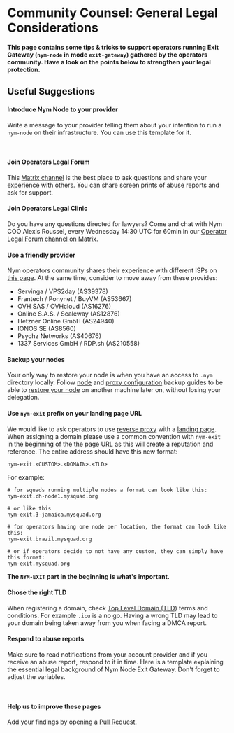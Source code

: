 
# Community Counsel: General Legal Considerations

**This page contains some tips & tricks to support operators running Exit Gateway (`nym-node` in mode `exit-gateway`) gathered by the operators community. Have a look on the points below to strengthen your legal protection.**

<VarInfo />

## Useful Suggestions

#### Introduce Nym Node to your provider
Write a message to your provider telling them about your intention to run a `nym-node` on their infrastructure. You can use this template for it.

<br/>
<AccordionTemplate name="Email template: Introduce yourself to your VPS provider">
<OperatorIntroduction />
</AccordionTemplate>

#### Join Operators Legal Forum
This [Matrix channel]((https://matrix.to/#/!YfoUFsJjsXbWmijbPG:nymtech.chat?via=nymtech.chat&via=matrix.org&via=matrix.su4ka.icu)) is the best place to ask questions and share your experience with others. You can share screen prints of abuse reports and ask for support. 

#### Join Operators Legal Clinic
Do you have any questions directed for lawyers? Come and chat with Nym COO Alexis Roussel, every Wednesday 14:30 UTC for 60min in our [Operator Legal Forum channel on Matrix](https://matrix.to/#/!YfoUFsJjsXbWmijbPG:nymtech.chat?via=nymtech.chat&via=matrix.org&via=matrix.su4ka.icu).

#### Use a friendly provider
Nym operators community shares their experience with different ISPs on [this page](isp). At the same time, consider to move away from these provides:
   
- Servinga / VPS2day (AS39378)
- Frantech / Ponynet / BuyVM (AS53667)
- OVH SAS / OVHcloud (AS16276)
- Online S.A.S. / Scaleway (AS12876)
- Hetzner Online GmbH (AS24940)
- IONOS SE (AS8560)
- Psychz Networks (AS40676)
- 1337 Services GmbH / RDP.sh (AS210558)

#### Backup your nodes
Your only way to restore your node is when you have an access to `.nym` directory locally. Follow [node](../nodes/maintenance#backup-a-node) and [proxy configuration](../nodes/maintenance#backup-proxy-configuration) backup guides to be able to [restore your node](../nodes/maintenance#restoring-a-node) on another machine later on, without losing your delegation.  

#### Use `nym-exit` prefix on your landing page URL
We would like to ask operators to use [reverse proxy](../nodes/nym-node/configuration/proxy-configuration) with a [landing page](landing-pages). When assigning a domain please use a common convention with `nym-exit` in the beginning of the the page URL as this will create a reputation and reference. The entire address should have this new format:
```
nym-exit.<CUSTOM>.<DOMAIN>.<TLD>
```

For example:

```
# for squads running multiple nodes a format can look like this:
nym-exit.ch-node1.mysquad.org

# or like this
nym-exit.3-jamaica.mysquad.org

# for operators having one node per location, the format can look like this:
nym-exit.brazil.mysquad.org

# or if operators decide to not have any custom, they can simply have this format:
nym-exit.mysquad.org
```

**The `NYM-EXIT` part in the beginning is what's important.**

#### Chose the right TLD
When registering a domain, check [Top Level Domain (TLD)](https://www.techopedia.com/definition/1348/top-level-domain-tld) terms and conditions. For example `.icu` is a no go. Having a wrong TLD may lead to your domain being taken away from you when facing a DMCA report.  

#### Respond to abuse reports
Make sure to read notifications from your account provider and if you receive an abuse report, respond to it in time. Here is a template explaining the essential legal background of Nym Node Exit Gateway. Don't forget to adjust the variables. 

<br/>
<AccordionTemplate name="Email template: responding to DMCA take-down notices">
<AbuseResponse />
</AccordionTemplate>

#### Help us to improve these pages
Add your findings by opening a [Pull Request](add-content).

